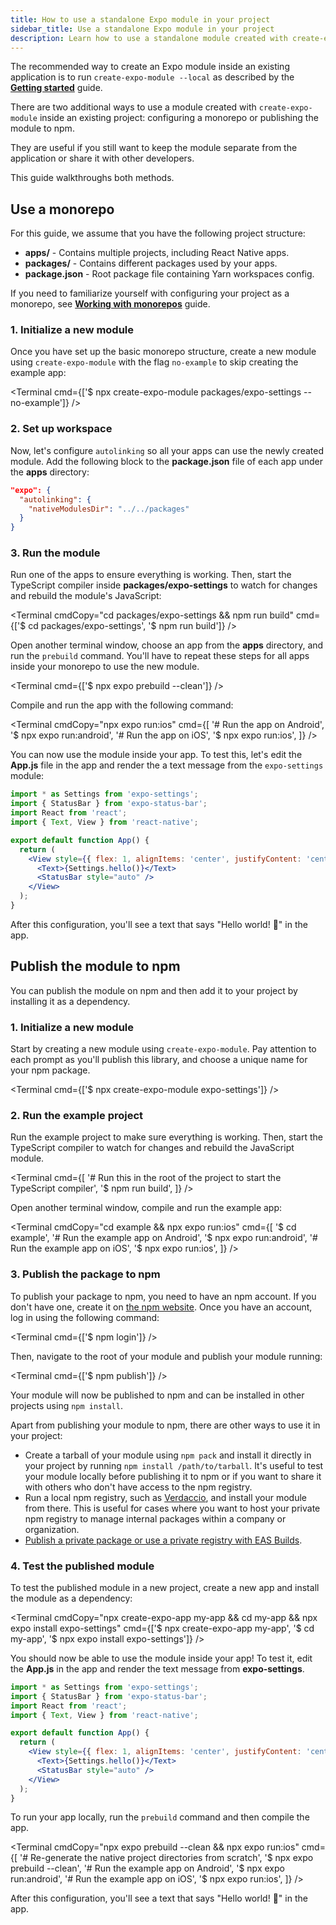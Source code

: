 ```yaml
---
title: How to use a standalone Expo module in your project
sidebar_title: Use a standalone Expo module in your project
description: Learn how to use a standalone module created with create-expo-module in your project.
---
```



The recommended way to create an Expo module inside an existing application is to run `create-expo-module --local` as described by the [**Getting started**](./get-started) guide.

There are two additional ways to use a module created with `create-expo-module` inside an existing project: configuring a monorepo or publishing the module to npm.

They are useful if you still want to keep the module separate from the application or share it with other developers.

This guide walkthroughs both methods.

## Use a monorepo

For this guide, we assume that you have the following project structure:

- **apps/** - Contains multiple projects, including React Native apps.
- **packages/** - Contains different packages used by your apps.
- **package.json** - Root package file containing Yarn workspaces config.

If you need to familiarize yourself with configuring your project as a monorepo, see [**Working with monorepos**](/guides/monorepos/) guide.

### 1. Initialize a new module

Once you have set up the basic monorepo structure, create a new module using `create-expo-module` with the flag `no-example` to skip creating the example app:

<Terminal cmd={['$ npx create-expo-module packages/expo-settings --no-example']} />

### 2. Set up workspace

Now, let's configure `autolinking` so all your apps can use the newly created module. Add the following block to the **package.json** file of each app under the **apps** directory:

```json package.json
"expo": {
  "autolinking": {
    "nativeModulesDir": "../../packages"
  }
}
```

### 3. Run the module

Run one of the apps to ensure everything is working. Then, start the TypeScript compiler inside **packages/expo-settings** to watch for changes and rebuild the module's JavaScript:

<Terminal
  cmdCopy="cd packages/expo-settings && npm run build"
  cmd={['$ cd packages/expo-settings', '$ npm run build']}
/>

Open another terminal window, choose an app from the **apps** directory, and run the `prebuild` command. You'll have to repeat these steps for all apps inside your monorepo to use the new module.

<Terminal cmd={['$ npx expo prebuild --clean']} />

Compile and run the app with the following command:

<Terminal
  cmdCopy="npx expo run:ios"
  cmd={[
    '# Run the app on Android',
    '$ npx expo run:android',
    '# Run the app on iOS',
    '$ npx expo run:ios',
  ]}
/>

You can now use the module inside your app. To test this, let's edit the **App.js** file in the app and render the a text message from the `expo-settings` module:

```jsx App.js
import * as Settings from 'expo-settings';
import { StatusBar } from 'expo-status-bar';
import React from 'react';
import { Text, View } from 'react-native';

export default function App() {
  return (
    <View style={{ flex: 1, alignItems: 'center', justifyContent: 'center' }}>
      <Text>{Settings.hello()}</Text>
      <StatusBar style="auto" />
    </View>
  );
}
```

After this configuration, you'll see a text that says "Hello world! 👋" in the app.

## Publish the module to npm

You can publish the module on npm and then add it to your project by installing it as a dependency.

### 1. Initialize a new module

Start by creating a new module using `create-expo-module`. Pay attention to each prompt as you'll publish this library, and choose a unique name for your npm package.

<Terminal cmd={['$ npx create-expo-module expo-settings']} />

### 2. Run the example project

Run the example project to make sure everything is working. Then, start the TypeScript compiler to watch for changes and rebuild the JavaScript module.

<Terminal
  cmd={[
    '# Run this in the root of the project to start the TypeScript compiler',
    '$ npm run build',
  ]}
/>

Open another terminal window, compile and run the example app:

<Terminal
  cmdCopy="cd example && npx expo run:ios"
  cmd={[
    '$ cd example',
    '# Run the example app on Android',
    '$ npx expo run:android',
    '# Run the example app on iOS',
    '$ npx expo run:ios',
  ]}
/>

### 3. Publish the package to npm

To publish your package to npm, you need to have an npm account. If you don't have one, create it on [the npm website](https://www.npmjs.com/signup). Once you have an account, log in using the following command:

<Terminal cmd={['$ npm login']} />

Then, navigate to the root of your module and publish your module running:

<Terminal cmd={['$ npm publish']} />

Your module will now be published to npm and can be installed in other projects using `npm install`.

Apart from publishing your module to npm, there are other ways to use it in your project:

- Create a tarball of your module using `npm pack` and install it directly in your project by running `npm install /path/to/tarball`. It's useful to test your module locally before publishing it to npm or if you want to share it with others who don't have access to the npm registry.
- Run a local npm registry, such as [Verdaccio](https://verdaccio.org/), and install your module from there. This is useful for cases where you want to host your private npm registry to manage internal packages within a company or organization.
- [Publish a private package or use a private registry with EAS Builds](/build-reference/private-npm-packages/).

### 4. Test the published module

To test the published module in a new project, create a new app and install the module as a dependency:

<Terminal
  cmdCopy="npx create-expo-app my-app && cd my-app && npx expo install expo-settings"
  cmd={['$ npx create-expo-app my-app', '$ cd my-app', '$ npx expo install expo-settings']}
/>

You should now be able to use the module inside your app! To test it, edit the **App.js** in the app and render the text message from **expo-settings**.

```jsx App.js
import * as Settings from 'expo-settings';
import { StatusBar } from 'expo-status-bar';
import React from 'react';
import { Text, View } from 'react-native';

export default function App() {
  return (
    <View style={{ flex: 1, alignItems: 'center', justifyContent: 'center' }}>
      <Text>{Settings.hello()}</Text>
      <StatusBar style="auto" />
    </View>
  );
}
```

To run your app locally, run the `prebuild` command and then compile the app.

<Terminal
  cmdCopy="npx expo prebuild --clean && npx expo run:ios"
  cmd={[
    '# Re-generate the native project directories from scratch',
    '$ npx expo prebuild --clean',
    '# Run the example app on Android',
    '$ npx expo run:android',
    '# Run the example app on iOS',
    '$ npx expo run:ios',
  ]}
/>

After this configuration, you'll see a text that says "Hello world! 👋" in the app.
